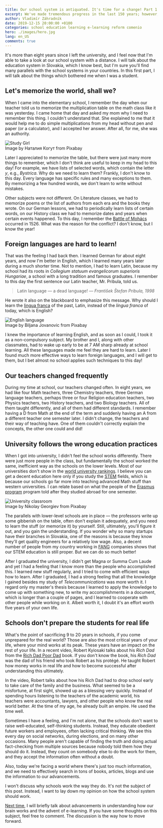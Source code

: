 ```yaml
---
title: Our school system is antiquated. It's time for a change! Part 1
excerpt: We've made tremendous progress in the last 150 years; however, the way we learn in schools didn't change much.
author: Vladimír Záhradník
date: 2019-12-15 20:00:00 +0100
categories: school education learning e-learning reform comenio
hero: ./images/hero.jpg
lang: en_US
comments: true
---
```


It's more than eight years since I left the university, and I feel now that I'm able to take a look at our school system with a distance. I will talk about the education system in Slovakia, which I know best, but I'm sure you'll find many parallels with the school systems in your countries.
In this first part, I will talk about the things which bothered me when I was a student.

## Let's memorize the world, shall we?
When I came into the elementary school, I remember the day when our teacher told us to memorize the multiplication table on the math class like it was yesterday. I came home that day and asked my mom why I need to remember this thing. I couldn't understand that. She explained to me that it would help me to do simple multiplications from my head without pen and paper (or a calculator), and I accepted her answer. After all, for me, she was an authority.

<div className="Image__Large">
  <img src="./images/study-girl.jpg" alt="Study Girl" />
  <figcaption>Image by Наталия Когут from Pixabay</figcaption>
</div>

Later I appreciated to memorize the table, but there were just many more things to remember, which I don't think are useful to keep in my head to this day! For example, we have lists of selected words, which contain the letter *y*, e.g., *Bystrica*. Why do we need to learn them? Frankly, I don't know to this day. Every language has specific rules and many exceptions to them. By memorizing a few hundred words, we don't learn to write without mistakes.

Other subjects were not different. On Literature classes, we had to memorize poems or the list of authors from each era and the books they wrote. On our German lessons, we had to periodically learn lists of certain words, on our History class we had to memorize dates and years when certain events happened. To this day, I remember the [Battle of Mohács][mohacs] occurred in 1526. What was the reason for the conflict? I don't know, but I know the year!

## Foreign languages are hard to learn!
That was the feeling I had back then. I learned German for about eight years, and now I'm better in English, which I learned many years later during a much shorter time. Not to mention, I had to learn Latin, because my school had its roots in *Collegium statuum evangelicorum superioris Hungariae*, a school with a long tradition and famous graduates. I remember to this day the first sentence our Latin teacher, Mr. Pribula, told us.

> Latin language — a dead language!
> — <cite>František Štefan Pribula, 1998</cite>

He wrote it also on the blackboard to emphasize this message. Why should I learn the [lingua franca][lingua-franca] of the past, Latin, instead of the *lingua franca* of today, which is English?

<div className="Image__Large">
  <img src="./images/english-blackboard.jpg" alt="English language" />
  <figcaption>Image by Biljana Jovanovic from Pixabay</figcaption>
</div>

I knew the importance of learning English, and as soon as I could, I took it as a non-compulsory subject. My brother and I, along with other classmates, had to wake up early to be at 7 AM sharp already at school learning. All these languages made me feel they are hard to learn. Later I found much more effective ways to learn foreign languages, and I will get to them, but I bet almost no school applies such techniques to this day!

## Our teachers changed frequently
During my time at school, our teachers changed often. In eight years, we had like four Math teachers, three Chemistry teachers, three German language teachers, perhaps three or four Religion education teachers, two Physics teachers, two History teachers, and two Biology teachers. All of them taught differently, and all of them had different standards. I remember having a D from Math at the end of the term and suddenly having an A from a different teacher one semester later. I didn't change, the teachers and their way of teaching have. One of them couldn't correctly explain the concepts, the other one could and did!

## University follows the wrong education practices
When I got into university, I didn't feel the school works differently. There were just more people in the class, but fundamentally the school worked the same, inefficient way as the schools on the lower levels. Most of our universities don't show in the [world university rankings][university-rankings]. I believe you can get a decent education here only if you study the [STEM][stem] fields, which is because our schools go far more into teaching advanced Math stuff than western universities. I can relate based on what the people of the [Erasmus program][erasmus] program told after they studied abroad for one semester.

<div className="Image__Large">
  <img src="./images/university-classroom.jpg" alt="University classroom" />
  <figcaption>Image by Nikolay Georgiev from Pixabay</figcaption>
</div>

The parallels with lower-level schools are in place — the professors write up some gibberish on the table, often don't explain it adequately, and you need to learn the stuff (or memorize it) by yourself. Still, ultimately, you'll figure it out, and you gain the understanding. If you wonder why so many startups have their branches in Slovakia, one of the reasons is because they know they'll get quality engineers for a relatively low wage. Also, a decent number of people from my country working in [FANG][fang] companies shows that our STEM education is still proper. But we can do so much better!

After I graduated the university, I didn't get Magna or Summa Cum Laude and yet I had a feeling that I know more than the people who accomplished this. I learned new stuff regularly, and I tried to come with efficient ways how to learn. After I graduated, I had a strong feeling that all the knowledge I gained besides my study of *Telecommunications* was more worth it. I regard only my master's thesis because I learned to apply the knowledge to come up with something new, to write my accomplishments in a document, which is longer than a couple of pages, and I learned to cooperate with other people while working on it. Albeit worth it, I doubt it's an effort worth five years of your own life.

## Schools don't prepare the students for real life
What's the point of sacrificing 9 to 20 years in schools, if you come unprepared for the real world? Those are also the most critical years of your life, where your mind works at its peak. These years have an impact on the rest of your life. In a recent video, Robert Kyiosaki talks about his *Rich Dad* from the [Rich Dad Poor Dad][rich-dad] book. If you don't know the book, his *Rich Dad* was the dad of his friend who took Robert as his protégé. He taught Robert how money works in real life and how to become successful after understanding this ultimately.

<div class="Image__Medium">
  <YouTube videoId="azq0S0DKS50" />
</div>

In the video, Robert talks about how his Rich Dad had to drop school early to take care of the family and the business. What seemed to be a misfortune, at first sight, showed up as a blessing very quickly. Instead of spending hours listening to the teachers of the academic world, his teachers were accountants, lawyers, and other people who know the real world better. At the time of my age, he already built an empire. He used the time well.

Sometimes I have a feeling, and I'm not alone, that the schools don't want to raise well-educated, self-thinking students. Instead, they educate obedient future workers and employees, often lacking critical thinking. We see this every day on social networks, during elections, and on many other occasions. Many people aren't capable of finding the truth and doing actual fact-checking from multiple sources because nobody told them how they should do it. Instead, they count on somebody else to do the work for them, and they accept the information often without a doubt.

Also, today we're facing a world where there's just too much information, and we need to effectively search in tons of books, articles, blogs and use the information to our advancements.

I won't discuss why schools work the way they do. It's not the subject of this post. Instead, I want to lay down my opinion on how the school system should work.

[Next time][part2], I will briefly talk about advancements in understanding how our brain works and the advent of e-learning. If you have some thoughts on this subject, feel free to comment. The discussion is the way how to move forward.

[//]: # (Used references)
[mohacs]: https://en.wikipedia.org/wiki/Battle_of_Moh%C3%A1cs
[lingua-franca]: https://en.wikipedia.org/wiki/Lingua_franca
[university-rankings]: https://www.topuniversities.com/university-rankings/world-university-rankings/2019
[stem]: https://en.wikipedia.org/wiki/Science%2C_technology%2C_engineering%2C_and_mathematics
[fang]: https://www.investopedia.com/terms/f/fang-stocks-fb-amzn.asp
[erasmus]: https://en.wikipedia.org/wiki/Erasmus_Programme
[rich-dad]: https://www.richdad.com/
[part2]: https://www.zahradnik.io/our-school-system-is-antiquated.-it's-time-for-a-change!-part-2